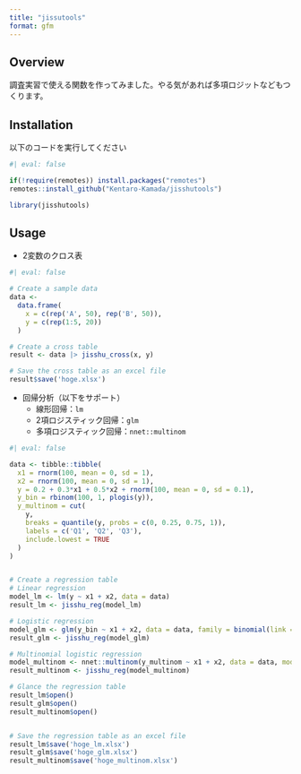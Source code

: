 ```yaml
---
title: "jissutools"
format: gfm
---
```


<!-- README.md is generated from README.qmd. Please edit that file -->

## Overview

調査実習で使える関数を作ってみました。やる気があれば多項ロジットなどもつくります。

## Installation

以下のコードを実行してください

```r
#| eval: false

if(!require(remotes)) install.packages("remotes")
remotes::install_github("Kentaro-Kamada/jisshutools")

library(jisshutools)

```


## Usage

- 2変数のクロス表

```r
#| eval: false

# Create a sample data
data <-
  data.frame(
    x = c(rep('A', 50), rep('B', 50)),
    y = c(rep(1:5, 20))
  )

# Create a cross table
result <- data |> jisshu_cross(x, y)

# Save the cross table as an excel file
result$save('hoge.xlsx')

```


- 回帰分析（以下をサポート）
  - 線形回帰：`lm`
  - 2項ロジスティック回帰：`glm`
  - 多項ロジスティック回帰：`nnet::multinom`

```r
#| eval: false

data <- tibble::tibble(
  x1 = rnorm(100, mean = 0, sd = 1),
  x2 = rnorm(100, mean = 0, sd = 1),
  y = 0.2 + 0.3*x1 + 0.5*x2 + rnorm(100, mean = 0, sd = 0.1),
  y_bin = rbinom(100, 1, plogis(y)),
  y_multinom = cut(
    y,
    breaks = quantile(y, probs = c(0, 0.25, 0.75, 1)),
    labels = c('Q1', 'Q2', 'Q3'),
    include.lowest = TRUE
  )
)


# Create a regression table
# Linear regression
model_lm <- lm(y ~ x1 + x2, data = data)
result_lm <- jisshu_reg(model_lm)

# Logistic regression
model_glm <- glm(y_bin ~ x1 + x2, data = data, family = binomial(link = 'logit'))
result_glm <- jisshu_reg(model_glm)

# Multinomial logistic regression
model_multinom <- nnet::multinom(y_multinom ~ x1 + x2, data = data, model = TRUE)
result_multinom <- jisshu_reg(model_multinom)

# Glance the regression table
result_lm$open()
result_glm$open()
result_multinom$open()


# Save the regression table as an excel file
result_lm$save('hoge_lm.xlsx')
result_glm$save('hoge_glm.xlsx')
result_multinom$save('hoge_multinom.xlsx')

```

